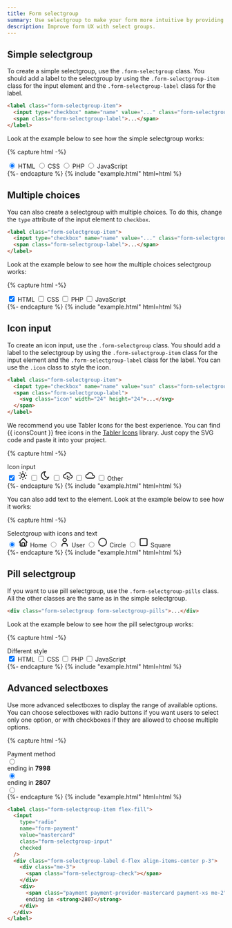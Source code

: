 ```yaml
---
title: Form selectgroup
summary: Use selectgroup to make your form more intuitive by providing users with a set of options to choose from. You can add simple selectgroup with a label, use icons only or icons with labels. Alternatively, you can use pill selectgroup if they go well with your design.
description: Improve form UX with select groups.
---
```


## Simple selectgroup

To create a simple selectgroup, use the `.form-selectgroup` class. You should add a label to the selectgroup by using the `.form-selectgroup-item` class for the input element and the `.form-selectgroup-label` class for the label.

```html
<label class="form-selectgroup-item">
  <input type="checkbox" name="name" value="..." class="form-selectgroup-input" checked />
  <span class="form-selectgroup-label">...</span>
</label>
```

Look at the example below to see how the simple selectgroup works:

{% capture html -%}
<div>
  <div class="form-selectgroup">
    <label class="form-selectgroup-item">
      <input type="radio" name="name" value="HTML" class="form-selectgroup-input" checked />
      <span class="form-selectgroup-label">HTML</span>
    </label>
    <label class="form-selectgroup-item">
      <input type="radio" name="name" value="CSS" class="form-selectgroup-input" />
      <span class="form-selectgroup-label">CSS</span>
    </label>
    <label class="form-selectgroup-item">
      <input type="radio" name="name" value="PHP" class="form-selectgroup-input" />
      <span class="form-selectgroup-label">PHP</span>
    </label>
    <label class="form-selectgroup-item">
      <input type="radio" name="name" value="JavaScript" class="form-selectgroup-input" />
      <span class="form-selectgroup-label">JavaScript</span>
    </label>
  </div>
</div>
{%- endcapture %}
{% include "example.html" html=html %}

## Multiple choices

You can also create a selectgroup with multiple choices. To do this, change the `type` attribute of the input element to `checkbox`.

```html
<label class="form-selectgroup-item">
  <input type="checkbox" name="name" value="..." class="form-selectgroup-input" checked />
  <span class="form-selectgroup-label">...</span>
</label>
```

Look at the example below to see how the multiple choices selectgroup works:

{% capture html -%}
<div>
  <div class="form-selectgroup">
    <label class="form-selectgroup-item">
      <input type="checkbox" name="name" value="HTML" class="form-selectgroup-input" checked />
      <span class="form-selectgroup-label">HTML</span>
    </label>
    <label class="form-selectgroup-item">
      <input type="checkbox" name="name" value="CSS" class="form-selectgroup-input" />
      <span class="form-selectgroup-label">CSS</span>
    </label>
    <label class="form-selectgroup-item">
      <input type="checkbox" name="name" value="PHP" class="form-selectgroup-input" />
      <span class="form-selectgroup-label">PHP</span>
    </label>
    <label class="form-selectgroup-item">
      <input type="checkbox" name="name" value="JavaScript" class="form-selectgroup-input" />
      <span class="form-selectgroup-label">JavaScript</span>
    </label>
  </div>
</div>
{%- endcapture %}
{% include "example.html" html=html %}

## Icon input

To create an icon input, use the `.form-selectgroup` class. You should add a label to the selectgroup by using the `.form-selectgroup-item` class for the input element and the `.form-selectgroup-label` class for the label. You can use the `.icon` class to style the icon.

```html
<label class="form-selectgroup-item">
  <input type="checkbox" name="name" value="sun" class="form-selectgroup-input" checked />
  <span class="form-selectgroup-label">
    <svg class="icon" width="24" height="24">...</svg>
  </span>
</label>
```

We recommend you use Tabler Icons for the best experience. You can find {{ iconsCount }}  free icons in the [Tabler Icons](https://tabler-icons.io/) library. Just copy the SVG code and paste it into your project.

{% capture html -%}
<div class="mb-3">
  <label class="form-label">Icon input</label>
  <div class="form-selectgroup">
    <label class="form-selectgroup-item">
      <input type="checkbox" name="name" value="sun" class="form-selectgroup-input" checked />
      <span class="form-selectgroup-label">
        <svg
          xmlns="http://www.w3.org/2000/svg"
          class="icon"
          width="24"
          height="24"
          viewBox="0 0 24 24"
          stroke-width="2"
          stroke="currentColor"
          fill="none"
          stroke-linecap="round"
          stroke-linejoin="round"
        >
          <path stroke="none" d="M0 0h24v24H0z" fill="none" />
          <circle cx="12" cy="12" r="4" />
          <path
            d="M3 12h1m8 -9v1m8 8h1m-9 8v1m-6.4 -15.4l.7 .7m12.1 -.7l-.7 .7m0 11.4l.7 .7m-12.1 -.7l-.7 .7"
          />
        </svg>
      </span>
    </label>
    <label class="form-selectgroup-item">
      <input type="checkbox" name="name" value="moon" class="form-selectgroup-input" />
      <span class="form-selectgroup-label">
        <svg
          xmlns="http://www.w3.org/2000/svg"
          class="icon"
          width="24"
          height="24"
          viewBox="0 0 24 24"
          stroke-width="2"
          stroke="currentColor"
          fill="none"
          stroke-linecap="round"
          stroke-linejoin="round"
        >
          <path stroke="none" d="M0 0h24v24H0z" fill="none" />
          <path
            d="M12 3c.132 0 .263 0 .393 0a7.5 7.5 0 0 0 7.92 12.446a9 9 0 1 1 -8.313 -12.454z"
          />
        </svg>
      </span>
    </label>
    <label class="form-selectgroup-item">
      <input type="checkbox" name="name" value="cloud-rain" class="form-selectgroup-input" />
      <span class="form-selectgroup-label">
        <svg
          xmlns="http://www.w3.org/2000/svg"
          class="icon"
          width="24"
          height="24"
          viewBox="0 0 24 24"
          stroke-width="2"
          stroke="currentColor"
          fill="none"
          stroke-linecap="round"
          stroke-linejoin="round"
        >
          <path stroke="none" d="M0 0h24v24H0z" fill="none" />
          <path d="M7 18a4.6 4.4 0 0 1 0 -9a5 4.5 0 0 1 11 2h1a3.5 3.5 0 0 1 0 7" />
          <path d="M11 13v2m0 3v2m4 -5v2m0 3v2" />
        </svg>
      </span>
    </label>
    <label class="form-selectgroup-item">
      <input type="checkbox" name="name" value="cloud" class="form-selectgroup-input" />
      <span class="form-selectgroup-label">
        <svg
          xmlns="http://www.w3.org/2000/svg"
          class="icon"
          width="24"
          height="24"
          viewBox="0 0 24 24"
          stroke-width="2"
          stroke="currentColor"
          fill="none"
          stroke-linecap="round"
          stroke-linejoin="round"
        >
          <path stroke="none" d="M0 0h24v24H0z" fill="none" />
          <path
            d="M6.657 18c-2.572 0 -4.657 -2.007 -4.657 -4.483c0 -2.475 2.085 -4.482 4.657 -4.482c.393 -1.762 1.794 -3.2 3.675 -3.773c1.88 -.572 3.956 -.193 5.444 .996c1.488 1.19 2.162 3.007 1.77 4.769h.99c1.913 0 3.464 1.56 3.464 3.486c0 1.927 -1.551 3.487 -3.465 3.487h-11.878"
          />
        </svg>
      </span>
    </label>
    <label class="form-selectgroup-item">
      <input type="checkbox" name="name" value="Other" class="form-selectgroup-input" />
      <span class="form-selectgroup-label">Other</span>
    </label>
  </div>
</div>
{%- endcapture %}
{% include "example.html" html=html %}

You can also add text to the element. Look at the example below to see how it works:

{% capture html -%}
<div class="mb-3">
  <label class="form-label">Selectgroup with icons and text</label>
  <div class="form-selectgroup">
    <label class="form-selectgroup-item">
      <input type="radio" name="icons" value="home" class="form-selectgroup-input" checked />
      <span class="form-selectgroup-label">
        <svg
          xmlns="http://www.w3.org/2000/svg"
          class="icon me-1"
          width="24"
          height="24"
          viewBox="0 0 24 24"
          stroke-width="2"
          stroke="currentColor"
          fill="none"
          stroke-linecap="round"
          stroke-linejoin="round"
        >
          <path stroke="none" d="M0 0h24v24H0z" fill="none" />
          <polyline points="5 12 3 12 12 3 21 12 19 12" />
          <path d="M5 12v7a2 2 0 0 0 2 2h10a2 2 0 0 0 2 -2v-7" />
          <path d="M9 21v-6a2 2 0 0 1 2 -2h2a2 2 0 0 1 2 2v6" />
        </svg>
        Home
      </span>
    </label>
    <label class="form-selectgroup-item">
      <input type="radio" name="icons" value="user" class="form-selectgroup-input" />
      <span class="form-selectgroup-label">
        <svg
          xmlns="http://www.w3.org/2000/svg"
          class="icon me-1"
          width="24"
          height="24"
          viewBox="0 0 24 24"
          stroke-width="2"
          stroke="currentColor"
          fill="none"
          stroke-linecap="round"
          stroke-linejoin="round"
        >
          <path stroke="none" d="M0 0h24v24H0z" fill="none" />
          <circle cx="12" cy="7" r="4" />
          <path d="M6 21v-2a4 4 0 0 1 4 -4h4a4 4 0 0 1 4 4v2" />
        </svg>
        User
      </span>
    </label>
    <label class="form-selectgroup-item">
      <input type="radio" name="icons" value="circle" class="form-selectgroup-input" />
      <span class="form-selectgroup-label">
        <svg
          xmlns="http://www.w3.org/2000/svg"
          class="icon me-1"
          width="24"
          height="24"
          viewBox="0 0 24 24"
          stroke-width="2"
          stroke="currentColor"
          fill="none"
          stroke-linecap="round"
          stroke-linejoin="round"
        >
          <path stroke="none" d="M0 0h24v24H0z" fill="none" />
          <circle cx="12" cy="12" r="9" />
        </svg>
        Circle
      </span>
    </label>
    <label class="form-selectgroup-item">
      <input type="radio" name="icons" value="square" class="form-selectgroup-input" />
      <span class="form-selectgroup-label">
        <svg
          xmlns="http://www.w3.org/2000/svg"
          class="icon me-1"
          width="24"
          height="24"
          viewBox="0 0 24 24"
          stroke-width="2"
          stroke="currentColor"
          fill="none"
          stroke-linecap="round"
          stroke-linejoin="round"
        >
          <path stroke="none" d="M0 0h24v24H0z" fill="none" />
          <rect x="4" y="4" width="16" height="16" rx="2" />
        </svg>
        Square
      </span>
    </label>
  </div>
</div>
{%- endcapture %}
{% include "example.html" html=html %}

## Pill selectgroup

If you want to use pill selectgroup, use the `.form-selectgroup-pills` class. All the other classes are the same as in the simple selectgroup.

```html
<div class="form-selectgroup form-selectgroup-pills">...</div>
```

Look at the example below to see how the pill selectgroup works:

{% capture html -%}
<div class="mb-3">
  <label class="form-label">Different style</label>
  <div class="form-selectgroup form-selectgroup-pills">
    <label class="form-selectgroup-item">
      <input type="checkbox" name="name" value="HTML" class="form-selectgroup-input" checked />
      <span class="form-selectgroup-label">HTML</span>
    </label>
    <label class="form-selectgroup-item">
      <input type="checkbox" name="name" value="CSS" class="form-selectgroup-input" />
      <span class="form-selectgroup-label">CSS</span>
    </label>
    <label class="form-selectgroup-item">
      <input type="checkbox" name="name" value="PHP" class="form-selectgroup-input" />
      <span class="form-selectgroup-label">PHP</span>
    </label>
    <label class="form-selectgroup-item">
      <input type="checkbox" name="name" value="JavaScript" class="form-selectgroup-input" />
      <span class="form-selectgroup-label">JavaScript</span>
    </label>
  </div>
</div>
{%- endcapture %}
{% include "example.html" html=html %}

## Advanced selectboxes

Use more advanced selectboxes to display the range of available options. You can choose selectboxes with radio buttons if you want users to select only one option, or with checkboxes if they are allowed to choose multiple options.

{% capture html -%}
<div class="mb-3">
  <label class="form-label">Payment method</label>
  <div class="form-selectgroup form-selectgroup-boxes d-flex flex-column">
    <label class="form-selectgroup-item flex-fill">
      <input type="radio" name="form-payment" value="visa" class="form-selectgroup-input" />
      <div class="form-selectgroup-label d-flex align-items-center p-3">
        <div class="me-3">
          <span class="form-selectgroup-check"></span>
        </div>
        <div>
          <span class="payment payment-provider-visa payment-xs me-2"></span>
          ending in <strong>7998</strong>
        </div>
      </div>
    </label>
    <label class="form-selectgroup-item flex-fill">
      <input
        type="radio"
        name="form-payment"
        value="mastercard"
        class="form-selectgroup-input"
        checked
      />
      <div class="form-selectgroup-label d-flex align-items-center p-3">
        <div class="me-3">
          <span class="form-selectgroup-check"></span>
        </div>
        <div>
          <span class="payment payment-provider-mastercard payment-xs me-2"></span>
          ending in <strong>2807</strong>
        </div>
      </div>
    </label>
    <label class="form-selectgroup-item flex-fill">
      <input type="radio" name="form-payment" value="paypal" class="form-selectgroup-input" />
      <div class="form-selectgroup-label d-flex align-items-center p-3">
        <div class="me-3">
          <span class="form-selectgroup-check"></span>
        </div>
        <div>
          <span class="payment payment-provider-paypal payment-xs me-2"></span>
        </div>
      </div>
    </label>
  </div>
</div>
{%- endcapture %}
{% include "example.html" html=html %}

```html
<label class="form-selectgroup-item flex-fill">
  <input
    type="radio"
    name="form-payment"
    value="mastercard"
    class="form-selectgroup-input"
    checked
  />
  <div class="form-selectgroup-label d-flex align-items-center p-3">
    <div class="me-3">
      <span class="form-selectgroup-check"></span>
    </div>
    <div>
      <span class="payment payment-provider-mastercard payment-xs me-2"></span>
      ending in <strong>2807</strong>
    </div>
  </div>
</label>
```

